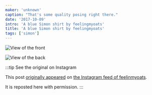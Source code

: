 ```yaml
---
maker: 'unknown'
caption: "That's some quality posing right there."
date: '2017-10-09'
intro: 'A blue Simon shirt by feelingmyoats'
title: 'A blue Simon shirt by feelingmyoats'
tags: ['simon']
---
```


<!-- truncate -->

![View of the front](https://posts.freesewing.org/uploads/blue_simon_front_1a4a8e9897.jpg 'View of the front')

![View of the back](https://posts.freesewing.org/uploads/blue_simon_back_a038252972.jpg)

:::tip See the original on Instagram

This post [originally appeared](https://www.instagram.com/p/BZ6X2CkjZor/)
on [the Instagram feed of feelinmyoats](https://www.instagram.com/feelinmyoats/).

It is reposted here with permission.
:::
